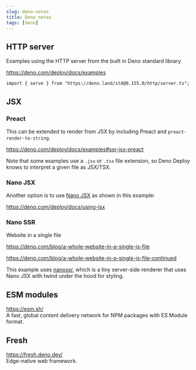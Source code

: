 ```yaml
---
slug: deno-notes
title: Deno notes
tags: [deno]
---
```


<!--truncate-->

## HTTP server

Examples using the HTTP server from the built in Deno standard library.

https://deno.com/deploy/docs/examples

```
import { serve } from "https://deno.land/std@0.155.0/http/server.ts";
```

## JSX

### Preact

This can be extended to render from JSX by including Preact and `preact-render-to-string`.

https://deno.com/deploy/docs/examples#ssr-jsx-preact

Note that some examples use a `.jsx` or `.tsx` file extension, so Deno Deploy knows to interpret a given file as JSX/TSX.

### Nano JSX

Another option is to use [Nano JSX](https://github.com/nanojsx/nano) as shown in this example:

https://deno.com/deploy/docs/using-jsx

### Nano SSR

Website in a single file

https://deno.com/blog/a-whole-website-in-a-single-js-file

https://deno.com/blog/a-whole-website-in-a-single-js-file-continued

This example uses [nanossr](https://github.com/AaronO/nanossr), which is a tiny server-side renderer that uses Nano JSX with twind under the hood for styling.

## ESM modules

https://esm.sh/<br />
A fast, global content delivery network for NPM packages with ES Module format.

## Fresh

https://fresh.deno.dev/<br />
Edge-native web framework.
